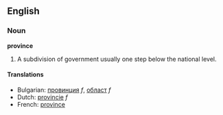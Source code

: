 ==English==
===Noun===
'''province'''

# A subdivision of government usually one step below the national level.

====Translations====

*Bulgarian: [[провинция]] ''f'', [[област]] ''f''
*Dutch: [[provincie]] ''f''
*French: [[province]]